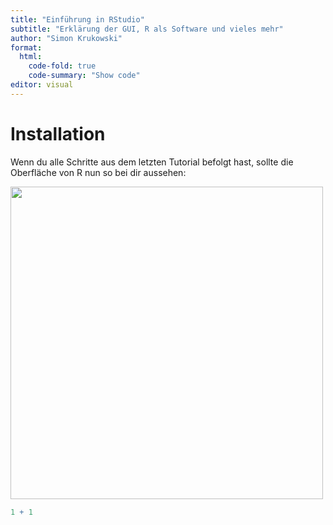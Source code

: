 ```yaml
---
title: "Einführung in RStudio"
subtitle: "Erklärung der GUI, R als Software und vieles mehr"
author: "Simon Krukowski"
format:
  html:
    code-fold: true
    code-summary: "Show code"
editor: visual
---
```


# Installation

Wenn du alle Schritte aus dem letzten Tutorial befolgt hast, sollte die Oberfläche von R nun so bei dir aussehen:

![](assets/img/rstudio_gui.png){fig-align="center" width="500"}

```r
1 + 1
```
